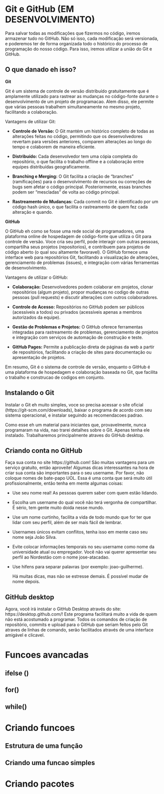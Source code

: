 # Git e GitHub (EM DESENVOLVIMENTO)
  
  Para salvar todas as modificações que fizermos no código, iremos armazenar tudo no GitHub. Não só isso, cada modificação será versionada, e poderemos ter de forma organizada todo o histórico do processo de programação do nosso código. Para isso, iremos utilizar a união do Git e GitHub.
  
## O que danado eh isso?
  
**Git**
  
Git é um sistema de controle de versão distribuído gratuitamente que é amplamente utilizado para rastrear as mudanças no código-fonte durante o desenvolvimento de um projeto de programacao. Alem disso, ele permite que várias pessoas trabalhem simultaneamente no mesmo projeto, facilitando a colaboração.
  
Vantagens de utilizar Git:
  
  - **Controle de Versão:** O Git mantém um histórico completo de todas as alterações feitas no código, permitindo que os desenvolvedores revertam para versões anteriores, comparem alterações ao longo do tempo e colaborem de maneira eficiente.

  - **Distribuído:** Cada desenvolvedor tem uma cópia completa do repositório, o que facilita o trabalho offline e a colaboração entre equipes distribuídas geograficamente.

  - **Branching e Merging:** O Git facilita a criação de "branches" (ramificações) para o desenvolvimento de recursos ou correções de bugs sem afetar o código principal. Posteriormente, essas branches podem ser "mescladas" de volta ao código principal.

  - **Rastreamento de Mudanças:** Cada commit no Git é identificado por um código hash único, o que facilita o rastreamento de quem fez cada alteração e quando.

**GitHub**

O GitHub eh como se fosse uma rede social de programadores, uma plataforma online de hospedagem de código-fonte que utiliza o Git para controle de versão. Voce cria seu perfil, pode interagir com outras pessoas, compartilha seus projetos (repositorios), e contribuem para projetos de código aberto (o qual sou altamente favoravel). O GitHub fornece uma interface web para repositórios Git, facilitando a visualização de alterações, gerenciamento de problemas (issues), e integração com várias ferramentas de desenvolvimento.
  
Vantagens de utilizar o GitHub:
  
  - **Colaboração:** Desenvolvedores podem colaborar em projetos, clonar repositórios (algum projeto), propor mudanças no codigo de outras pessoas (pull requests) e discutir alterações com outros colaboradores.
  
  - **Controle de Acesso:** Repositórios no GitHub podem ser públicos (acessíveis a todos) ou privados (acessíveis apenas a membros autorizados da equipe).
  
  - **Gestão de Problemas e Projetos:** O GitHub oferece ferramentas integradas para rastreamento de problemas, gerenciamento de projetos e integração com serviços de automação de construção e teste.
  
  - **GitHub Pages:** Permite a publicação direta de páginas da web a partir de repositórios, facilitando a criação de sites para documentação ou apresentação de projetos.
  
Em resumo, Git é o sistema de controle de versão, enquanto o GitHub é uma plataforma de hospedagem e colaboração baseada no Git, que facilita o trabalho e construcao de codigos em conjunto.
  
## Instalando o Git
  
Instalar o Git eh muito simples, voce so precisa acessar o site oficial (https://git-scm.com/downloads), baixar o programa de acordo com seu sistema operacional, e instalar seguindo as recomendacoes padrao.
  
  Como esse eh um material para iniciantes que, provavelmente, nunca programaram na vida, nao trarei detalhes sobre o Git. Apenas tenha ele instalado. Trabalharemos principalmente atraves do GitHub desktop.
  
## Criando conta no GitHub
  
  Faça sua conta no site https://github.com! São muitas vantagens para um serviço gratuito, então aproveite! Algumas dicas interessantes na hora de criar sua conta são importantes para o seu username. Por favor, não coloque nomes de bate-papo UOL. Essa é uma conta que será muito útil profissionalmente, então tenha em mente algumas coisas:

- Use seu nome real! As pessoas querem saber com quem estão lidando.
- Escolha um username do qual você não terá vergonha de compartilhar. É sério, tem gente muito doida nesse mundo.
- Use um nome curtinho, facilita a vida de todo mundo que for ter que lidar com seu perfil, além de ser mais fácil de lembrar.
- Usernames únicos evitam conflitos, tenha isso em mente caso seu nome seja João Silva.
- Evite colocar informações temporais no seu username como nome da universidade atual ou empregador. Você não vai querer apresentar seu perfil ao Nordestão com o nome jose-atacadao.
- Use hifens para separar palavras (por exemplo: joao-guilherme).
  
  Há muitas dicas, mas não se estresse demais. É possível mudar de nome depois.
  
## GitHub desktop
  
 Agora, você irá instalar o GitHub Desktop através do site: https://desktop.github.com/! Este programa facilitará muito a vida de quem não está acostumado a programar. Todos os comandos de criação de repositório, commits e upload para o GitHub que seriam feitos pelo Git atraves de linhas de comando, serão facilitados através de uma interface amigável e clicavel.
  
# Funcoes avancadas
  
## ifelse ()

## for()

## while()

# Criando funcoes
  
## Estrutura de uma função
  
## Criando uma funcao simples
  
# Criando pacotes